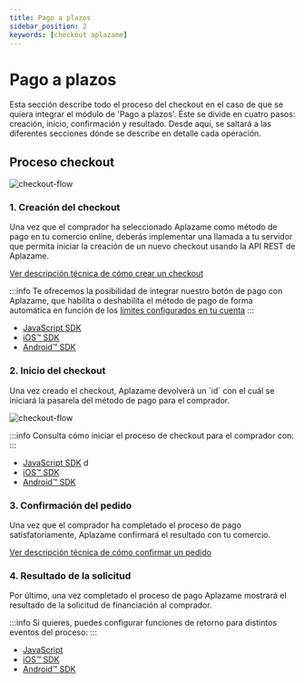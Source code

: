 ```yaml
---
title: Pago a plazos
sidebar_position: 2
keywords: [checkout aplazame]
---
```


# Pago a plazos
Esta sección describe todo el proceso del checkout en el caso de que se quiera integrar el módulo de 'Pago a plazos'. Éste se divide en cuatro pasos: creación, inicio, confirmación y resultado. Desde aquí, se saltará a las diferentes secciones dónde se describe en detalle cada operación.

## Proceso checkout
![checkout-flow](/img/checkout-integration-flow-es.svg)


### 1. Creación del checkout
Una vez que el comprador ha seleccionado Aplazame como método de pago en tu comercio online, deberás implementar una llamada a tu servidor que permita iniciar la creación de un nuevo checkout usando la API REST de Aplazame.


[Ver descripción técnica de cómo crear un checkout](../checkout-creation/)

:::info
Te ofrecemos la posibilidad de integrar nuestro botón de pago con Aplazame, que habilita o deshabilita el método de pago de forma automática en función de los [límites configurados en tu cuenta](https://ayuda.aplazame.com/hc/es-es/articles/360014973600--C%C3%B3mo-configurar-el-widget-de-Aplazame-en-tu-tienda-)
:::


* [JavaScript SDK](../sdk-javascript/)
* [iOS™ SDK](../sdk-ios/)
* [Android™ SDK](../sdk-android/)

### 2. Inicio del checkout

<div className="row">
  <div className="col col--6 margin-bottom--lg">
    <p>Una vez creado el checkout, Aplazame devolverá un `id` con el cuál se iniciará la pasarela del método de pago para el comprador.</p>
  </div>
  <div className="col col--6 margin-bottom--lg text-right">

  ![checkout-flow](/img/checkout-paylater-1-welcome.svg)
  </div>
</div>

:::info
Consulta cómo iniciar el proceso de checkout para el comprador con:
:::

* [JavaScript SDK](../sdk-javascript/#inicio-del-checkout) d
* [iOS™ SDK](../sdk-ios/#inicio-del-checkout)
* [Android™ SDK](../sdk-android/#inicio-del-checkout)


### 3. Confirmación del pedido

Una vez que el comprador ha completado el proceso de pago satisfatoriamente, Aplazame confirmará el resultado con tu comercio.

[Ver descripción técnica de cómo confirmar un pedido](../checkout-confirmation/)

### 4. Resultado de la solicitud

Por último, una vez completado el proceso de pago Aplazame mostrará el resultado de la solicitud de financiación al comprador.

:::info
Si quieres, puedes configurar funciones de retorno para distintos eventos del proceso:
:::

* [JavaScript](../sdk-javascript/#mostrar-resultado)
* [iOS™ SDK](../sdk-ios/#mostrar-resultado)
* [Android™ SDK](../sdk-android/#mostrar-resultado)
